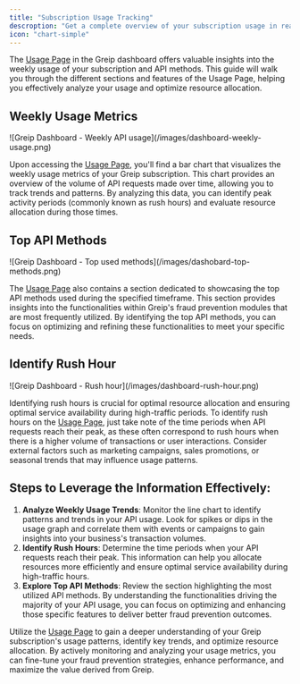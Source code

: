 ```yaml
---
title: "Subscription Usage Tracking"
descroption: "Get a complete overview of your subscription usage in real-time"
icon: "chart-simple"
---
```


The [Usage Page](https://greip.io/dashboard/Usage) in the Greip dashboard offers valuable insights into the weekly usage of your subscription and API methods. This guide will walk you through the different sections and features of the Usage Page, helping you effectively analyze your usage and optimize resource allocation.

## Weekly Usage Metrics

<Frame caption="Greip Dashboard - Weekly API usage">
  ![Greip Dashboard - Weekly API usage](/images/dashboard-weekly-usage.png)
</Frame>

Upon accessing the [Usage Page](https://greip.io/dashboard/Usage), you'll find a bar chart that visualizes the weekly usage metrics of your Greip subscription. This chart provides an overview of the volume of API requests made over time, allowing you to track trends and patterns. By analyzing this data, you can identify peak activity periods (commonly known as rush hours) and evaluate resource allocation during those times.

## Top API Methods

<Frame caption="Greip Dashboard - Top used methods">
  ![Greip Dashboard - Top used methods](/images/dashobard-top-methods.png)
</Frame>

The [Usage Page](https://greip.io/dashboard/Usage) also contains a section dedicated to showcasing the top API methods used during the specified timeframe. This section provides insights into the functionalities within Greip's fraud prevention modules that are most frequently utilized. By identifying the top API methods, you can focus on optimizing and refining these functionalities to meet your specific needs.

## Identify Rush Hour

<Frame caption="Greip Dashboard - Rush hour">
  ![Greip Dashboard - Rush hour](/images/dashboard-rush-hour.png)
</Frame>

Identifying rush hours is crucial for optimal resource allocation and ensuring optimal service availability during high-traffic periods. To identify rush hours on the [Usage Page](https://greip.io/dashboard/Usage), just take note of the time periods when API requests reach their peak, as these often correspond to rush hours when there is a higher volume of transactions or user interactions. Consider external factors such as marketing campaigns, sales promotions, or seasonal trends that may influence usage patterns.

## Steps to Leverage the Information Effectively:

1. **Analyze Weekly Usage Trends**: Monitor the line chart to identify patterns and trends in your API usage. Look for spikes or dips in the usage graph and correlate them with events or campaigns to gain insights into your business's transaction volumes.
2. **Identify Rush Hours**: Determine the time periods when your API requests reach their peak. This information can help you allocate resources more efficiently and ensure optimal service availability during high-traffic hours.
3. **Explore Top API Methods**: Review the section highlighting the most utilized API methods. By understanding the functionalities driving the majority of your API usage, you can focus on optimizing and enhancing those specific features to deliver better fraud prevention outcomes.

Utilize the [Usage Page](https://greip.io/dashboard/Usage) to gain a deeper understanding of your Greip subscription's usage patterns, identify key trends, and optimize resource allocation. By actively monitoring and analyzing your usage metrics, you can fine-tune your fraud prevention strategies, enhance performance, and maximize the value derived from Greip.
